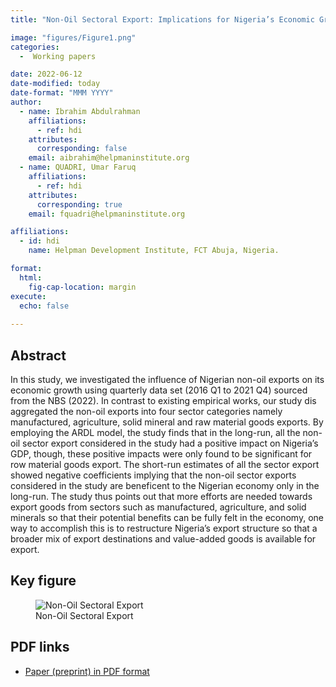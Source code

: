 ```yaml
---
title: "Non-Oil Sectoral Export: Implications for Nigeria’s Economic Growth"

image: "figures/Figure1.png"
categories:
  -  Working papers

date: 2022-06-12
date-modified: today
date-format: "MMM YYYY"
author:
  - name: Ibrahim Abdulrahman 
    affiliations:
      - ref: hdi
    attributes:
      corresponding: false
    email: aibrahim@helpmaninstitute.org
  - name: QUADRI, Umar Faruq
    affiliations:
      - ref: hdi
    attributes:
      corresponding: true
    email: fquadri@helpmaninstitute.org

affiliations:
  - id: hdi
    name: Helpman Development Institute, FCT Abuja, Nigeria.

format: 
  html: 
    fig-cap-location: margin
execute:
  echo: false
  
---
```


## Abstract

In this study, we investigated the influence of Nigerian non-oil exports on its economic growth using quarterly data set (2016 Q1 to 2021 Q4) sourced from the NBS (2022). In contrast to existing empirical works, our study dis aggregated the non-oil exports into four sector categories namely manufactured, agriculture, solid mineral and raw material goods exports. By employing the ARDL model, the study finds that in the long-run, all the non-oil sector export considered in the study had a positive impact on Nigeria's GDP, though, these positive impacts were only found to be significant for row material goods export. The short-run estimates of all the sector export showed negative coefficients implying that the non-oil sector exports considered in the study are beneficent to the Nigerian economy only in the long-run. The study thus points out that more efforts are needed towards export goods from sectors such as manufactured, agriculture, and solid minerals so that their potential benefits can be fully felt in the economy, one way to accomplish this is to restructure Nigeria's export structure so that a broader mix of export destinations and value-added goods is available for export.


## Key figure

![Non-Oil Sectoral Export](figures/Figure1.png)

## PDF links

-   [Paper (preprint) in PDF format](sector-non-oil-export.pdf)
